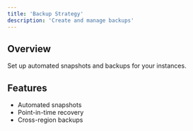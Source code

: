 ```yaml
---
title: 'Backup Strategy'
description: 'Create and manage backups'
---
```


## Overview

Set up automated snapshots and backups for your instances.

## Features

- Automated snapshots
- Point-in-time recovery
- Cross-region backups
